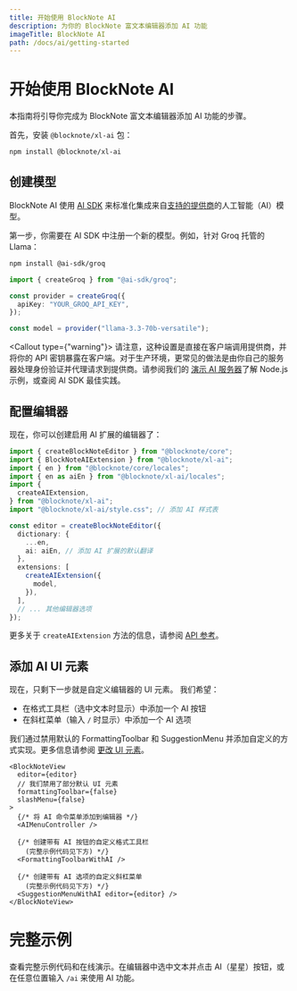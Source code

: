 ```yaml
---
title: 开始使用 BlockNote AI
description: 为你的 BlockNote 富文本编辑器添加 AI 功能
imageTitle: BlockNote AI
path: /docs/ai/getting-started
---
```



# 开始使用 BlockNote AI

本指南将引导你完成为 BlockNote 富文本编辑器添加 AI 功能的步骤。

首先，安装 `@blocknote/xl-ai` 包：

```bash
npm install @blocknote/xl-ai
```

## 创建模型

BlockNote AI 使用 [AI SDK](https://ai-sdk.dev/docs/foundations/overview) 来标准化集成来自[支持的提供商](https://ai-sdk.dev/docs/foundations/providers-and-models)的人工智能（AI）模型。

第一步，你需要在 AI SDK 中注册一个新的模型。例如，针对 Groq 托管的 Llama：

```bash
npm install @ai-sdk/groq
```

```ts
import { createGroq } from "@ai-sdk/groq";

const provider = createGroq({
  apiKey: "YOUR_GROQ_API_KEY",
});

const model = provider("llama-3.3-70b-versatile");
```

<Callout type={"warning"}>
  请注意，这种设置是直接在客户端调用提供商，并将你的 API 密钥暴露在客户端。对于生产环境，更常见的做法是由你自己的服务器处理身份验证并代理请求到提供商。请参阅我们的 [演示 AI 服务器](https://github.com/TypeCellOS/BlockNote/tree/main/packages/xl-ai-server)了解 Node.js 示例，或查阅 AI SDK 最佳实践。
</Callout>

## 配置编辑器

现在，你可以创建启用 AI 扩展的编辑器了：

```ts
import { createBlockNoteEditor } from "@blocknote/core";
import { BlockNoteAIExtension } from "@blocknote/xl-ai";
import { en } from "@blocknote/core/locales";
import { en as aiEn } from "@blocknote/xl-ai/locales";
import {
  createAIExtension,
} from "@blocknote/xl-ai";
import "@blocknote/xl-ai/style.css"; // 添加 AI 样式表

const editor = createBlockNoteEditor({
  dictionary: {
    ...en,
    ai: aiEn, // 添加 AI 扩展的默认翻译
  },
  extensions: [
    createAIExtension({
      model,
    }),
  ],
  // ... 其他编辑器选项
});
```

更多关于 `createAIExtension` 方法的信息，请参阅 [API 参考](/docs/ai/reference)。

## 添加 AI UI 元素

现在，只剩下一步就是自定义编辑器的 UI 元素。
我们希望：

- 在格式工具栏（选中文本时显示）中添加一个 AI 按钮
- 在斜杠菜单（输入 `/` 时显示）中添加一个 AI 选项

我们通过禁用默认的 FormattingToolbar 和 SuggestionMenu 并添加自定义的方式实现。更多信息请参阅 [更改 UI 元素](/docs/ui-components)。

```tsx
<BlockNoteView
  editor={editor}
  // 我们禁用了部分默认 UI 元素
  formattingToolbar={false}
  slashMenu={false}
>
  {/* 将 AI 命令菜单添加到编辑器 */}
  <AIMenuController />

  {/* 创建带有 AI 按钮的自定义格式工具栏
    (完整示例代码见下方) */}
  <FormattingToolbarWithAI />

  {/* 创建带有 AI 选项的自定义斜杠菜单
    (完整示例代码见下方) */}
  <SuggestionMenuWithAI editor={editor} />
</BlockNoteView>
```

# 完整示例

查看完整示例代码和在线演示。在编辑器中选中文本并点击 AI（星星）按钮，或在任意位置输入 `/ai` 来使用 AI 功能。

<Example name="ai/minimal" />